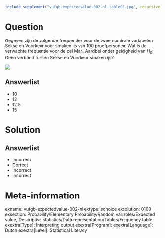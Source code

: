 ```{r, echo = FALSE, results = "hide"}
include_supplement("vufgb-expectedvalue-002-nl-table01.jpg", recursive = TRUE)
```

Question
========

Gegeven zijn de volgende frequenties voor de twee nominale variabelen Sekse en Voorkeur voor smaken ijs van 100 proefpersonen. Wat is de verwachte frequentie voor de cel Man, Aardbei onder geldigheid van $H_{0}$: Geen verband tussen Sekse en Voorkeur smaken ijs?

![](vufgb-expectedvalue-002-nl-table01.jpg)
  
Answerlist
----------
* 10
* 12
* 12.5
* 15


Solution
========

Answerlist
----------
* Incorrect
* Correct
* Incorrect
* Incorrect

Meta-information
================
exname: vufgb-expectedvalue-002-nl
extype: schoice
exsolution: 0100
exsection: Probability/Elementary Probability/Random variables/Expected value, Descriptive statistics/Data representation/Tables/Frequency table
exextra[Type]: Interpreting output
exextra[Program]: 
exextra[Language]: Dutch
exextra[Level]: Statistical Literacy